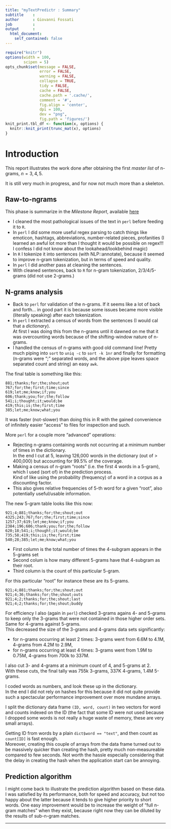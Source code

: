 ```yaml
---
title: "myTextPredictr : Summary"
subtitle    : 
author      : Giovanni Fossati
job         : 
output      : 
  html_document:
    self_contained: false
---
```


```r
require("knitr")
options(width = 100, 
        scipen = 5)
opts_chunk$set(message = FALSE, 
               error = FALSE, 
               warning = FALSE, 
               collapse = TRUE, 
               tidy = FALSE,
               cache = FALSE, 
               cache.path = '.cache/', 
               comment = '#',
               fig.align = 'center', 
               dpi = 100, 
               dev = "png",
               fig.path = 'figures/')
knit_print.tbl_df <- function(x, options) {
  knitr::knit_print(trunc_mat(x), options)
}
```

<a name="SUMMARY"></a>

# Introduction

This report illustrates the work done after obtaining the first _master list_ of n-grams, $n = 3, 4, 5$.

It is still very much in progress, and for now not much more than a skeleton.

## Raw-to-ngrams

This phase is summarize in the _Milestone Report_, available
[here](http://pedrosan.github.io/DataScience/myTextPredictr/MilestoneReport/)

* I cleaned the most pathological issues of the text in `perl` before feeding it to `R`.  
* In `perl` I did some more useful regex parsing to catch things like emoticon, hashtags,
  abbreviations, number-related pieces, profanities (I learned an awful lot more than I thought it
  would be possible on regex!!!  I confess I did not know about the lookahead/lookbehind magic)
* In `R` I tokenize it into sentences (with NLP::annotate), because it seemed to improve n-gram 
  tokenization, but in terms of speed and quality.
* In `perl` I did another pass at cleaning the sentences.
* With cleaned sentences, back to `R` for n-gram tokenization, 2/3/4/5-grams (did not use 2-grams.)


## N-grams analysis

* Back to `perl` for validation of the n-grams.  If it seems like a lot of back and forth... in good part 
  it is because some issues became more visible (literally speaking) after each tokenization.
* In `perl` I extracted a census of words from the sentences (I would cal that a _dictionary_).    
  At first I was doing this from the n-grams until it dawned on me that it was overcounting words 
  because of the shifting-window nature of n-grams.
* I handled the census of n-grams with good old command line!  Pretty much piping into `sort` 
  to `uniq -c` to `sort -k 1nr` and finally for formatting (n-grams were ";" separated words, 
  and the above pipe leaves space separated count and string) an easy `awk`.  
  
The final table is something like this:

```
881;thanks;for;the;shout;out
767;for;the;first;time;since
619;let;me;know;if;you
606;thank;you;for;the;follow
541;i;thought;it;would;be
419;this;is;the;first;time
385;let;me;know;what;you
```

It was faster (not-slower) than doing this in R with the gained convenience of infinitely easier
"access" to files for inspection and such.

More `perl` for a couple more "advanced" operations:

* Rejecting n-grams containing words not occurring at a minimum number of times in the dictionary.    
  In the end I cut at 5, leaving 126,000 words in the dictionary (out of > 400,000) but accounting 
  for 99.5% of the coverage.
* Making a census of n-gram "roots" (i.e. the first 4 words in a 5-gram), which I used (sort of) 
  in the prediction process.    
  Kind of like using the probability (frequency) of a word in a corpus as a discounting factor.
* This also gives relative frequencies of 5-th word for a given "root", also potentially useful/usable information.

The new 5-gram table looks like this now:

```
921;4;881;thanks;for;the;shout;out
4325;243;767;for;the;first;time;since
1257;37;619;let;me;know;if;you
2384;196;606;thank;you;for;the;follow
620;18;541;i;thought;it;would;be
735;58;419;this;is;the;first;time
540;28;385;let;me;know;what;you
```

* First column is the total number of times the 4-subgram appears in the 5-grams set
* Second colum is how many different 5-grams have that 4-subgram as their root.
* Third column is the count of this particular 5-gram.

For this particular "root" for instance these are its 5-grams.

```
921;4;881;thanks;for;the;shout;out
921;4;36;thanks;for;the;shout;outs
921;4;2;thanks;for;the;shout;last
921;4;2;thanks;for;the;shout;buddy
```

For efficiency I also (again in `perl`) checked 3-grams agains 4- and 5-grams to keep only the 3-grams that 
were not contained in those higher order sets.  Same for 4-grams against 5-grams.    
This decreased the size of the 3-grams and 4-grams data sets significantly:

* for n-grams occurring at least 2 times: 3-grams went from 6.6M to 4.1M, 4-grams from 4.2M to 2.9M,
* for n-grams occurring at least 4 times: 3-grams went from 1.9M to 0.75M, 4-grams from 700k to 337M.

I also cut 3- and 4-grams at a minimum count of 4, and 5-grams at 2.    
With these cuts, the final tally was 755k 3-grams, 337K 4-grams, 1.4M 5-grams.

I coded words as numbers, and look these up in the dictionary.    
In the end I did not rely on hashes for this because it did not quite provide such a spectacular
performance improvement over more mundane arrays.  

I split the dictionary data frame `(ID, word, count)` in two vectors for word and counts indexed on 
the ID (the fact that some ID were not used because I dropped some words is not really a huge waste 
of memory, these are very small arrays).  

Getting ID from words by a plain `dict$word == "text"`, and then count as `count[ID]` is fast enough.    
Moreover, creating this couple of arrays from the data frame turned out to be massively quicker
than creating the hash, pretty much non-measureable compared to few seconds.  Not worth the hassle
especially considering that the delay in creating the hash when the application start can be annoying.


## Prediction algorithm

I might come back to illustrate the prediction algorithm based on these data.  
I was satisfied by its performance, both for speed and accuracy, but not too happy about the latter because it
tends to give higher priority to short words.  One easy improvement would be to increase the weight of
"full n-gram matches" when they exist, because right now they can be diluted by the results of sub-n-gram matches.

---

